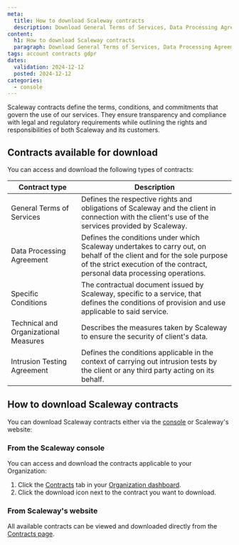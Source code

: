 ```yaml
---
meta:
  title: How to download Scaleway contracts
  description: Download General Terms of Services, Data Processing Agreement, and more.
content:
  h1: How to download Scaleway contracts
  paragraph: Download General Terms of Services, Data Processing Agreement, and more.
tags: account contracts gdpr
dates:
  validation: 2024-12-12
  posted: 2024-12-12
categories:
  - console
---
```


Scaleway contracts define the terms, conditions, and commitments that govern the use of our services. They ensure transparency and compliance with legal and regulatory requirements while outlining the rights and responsibilities of both Scaleway and its customers.

## Contracts available for download

You can access and download the following types of contracts:

| **Contract type**                     | **Description**                                                                                                                                                                                     |
|---------------------------------------|-----------------------------------------------------------------------------------------------------------------------------------------------------------------------------------------------------|
| General Terms of Services             | Defines the respective rights and obligations of Scaleway and the client in connection with the client's use of the services provided by Scaleway.                                             |
| Data Processing Agreement             | Defines the conditions under which Scaleway undertakes to carry out, on behalf of the client and for the sole purpose of the strict execution of the contract, personal data processing operations. |
| Specific Conditions                   | The contractual document issued by Scaleway, specific to a service, that defines the conditions of provision and use applicable to said service.                                                    |
| Technical and Organizational Measures | Describes the measures taken by Scaleway to ensure the security of client's data.                                                                                                                   |
| Intrusion Testing Agreement           | Defines the conditions applicable in the context of carrying out intrusion tests by the client or any third party acting on its behalf.                                                             |

## How to download Scaleway contracts

You can download Scaleway contracts either via the [console](https://console.scaleway.com/organization) or Scaleway's website:

### From the Scaleway console
You can access and download the contracts applicable to your Organization:
1. Click the [Contracts](https://console.scaleway.com/organization/contracts) tab in your [Organization dashboard](https://console.scaleway.com/organization).
2. Click the download icon next to the contract you want to download.

### From Scaleway's website
All available contracts can be viewed and downloaded directly from the [Contracts page](https://www.scaleway.com/en/contracts/).